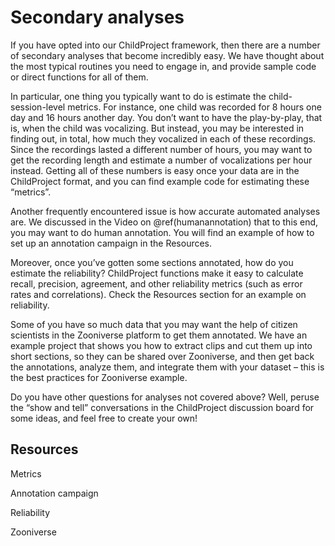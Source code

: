 # Secondary analyses {#secondaryanalyses}

If you have opted into our ChildProject framework, then there are a number of secondary analyses that become incredibly easy. We have thought about the most typical routines you need to engage in, and provide sample code or direct functions for all of them.

In particular, one thing you typically want to do is estimate the child-session-level metrics. For instance, one child was recorded for 8 hours one day and 16 hours another day. You don't want to have the play-by-play, that is, when the child was vocalizing. But instead, you may be interested in finding out, in total, how much they vocalized in each of these recordings. Since the recordings lasted a different number of hours, you may want to get the recording length and estimate a number of vocalizations per hour instead. Getting all of these numbers is easy once your data are in the ChildProject format, and you can find example code for estimating these "metrics".

Another frequently encountered issue is how accurate automated analyses are. We discussed in the Video on \@ref(humanannotation) that to this end, you may want to do human annotation. You will find an example of how to set up an annotation campaign in the Resources.


Moreover, once you've gotten some sections annotated, how do you estimate the reliability? ChildProject functions make it easy to calculate recall, precision, agreement, and other reliability metrics (such as error rates and correlations). Check the Resources section for an example on reliability.

Some of you have so much data that you may want the help of citizen scientists in the Zooniverse platform to get them annotated. We have an example project that shows you how to extract clips and cut them up into short sections, so they can be shared over Zooniverse, and then get back the annotations, analyze them, and integrate them with your dataset -- this is the best practices for Zooniverse example.

Do you have other questions for analyses not covered above? Well, peruse the "show and tell" conversations in the ChildProject discussion board for some ideas, and feel free to create your own!

## Resources

Metrics

Annotation campaign

Reliability

Zooniverse
